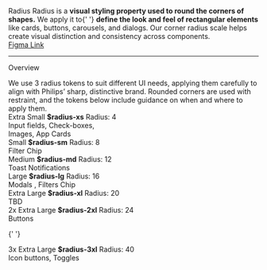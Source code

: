 
<Meta title="Foundations in Seldon/Radius" />

<main className="sb-unstyled doc-wrapper">
<span className="h2 custom">Radius</span>

<span className="p">
  Radius is a <b>visual styling property used to round the corners of shapes.</b> We apply it to{' '}
  <b>define the look and feel of rectangular elements</b> like cards, buttons, carousels, and dialogs. Our corner radius
  scale helps create visual distinction and consistency across components.

  <br/>
  <a
  className="link"
  href="https://www.figma.com/design/s19hEathSO6CuXPtjvZXlC/Update-line-heights-for-body--labels-and-links?node-id=25896-5674&m=dev"
  target="_blank"
  rel="noopener noreferrer"
>
  Figma Link
</a>
</span>

<hr className="hr" />

<span className="h2">Overview</span>

<span className="p">
  We use 3 radius tokens to suit different UI needs, applying them carefully to align with Philips’ sharp, distinctive
  brand. Rounded corners are used with restraint, and the tokens below include guidance on when and where to apply them.
</span>

<div class="radius-token-demo">

<div class="radius-token-demo__item">
  <div class="radius-token-demo__info">
    <span className="h3">Extra Small</span>
    <b>$radius-xs</b>
    <span>Radius: 4</span>
    <div class="radius-token-demo__box radius-token-demo__box--xs"></div>
    <span>
      Input fields, Check-boxes, <br /> Images, App Cards
    </span>
  </div>
</div>

<div class="radius-token-demo__item">
  <div class="radius-token-demo__info">
    <span className="h3">Small</span>
    <b>$radius-sm</b>
    <span>Radius: 8</span>
    <div class="radius-token-demo__box radius-token-demo__box--sm"></div>
    <span>Filter Chip</span>
  </div>
</div>

<div class="radius-token-demo__item">
  <div class="radius-token-demo__info">
    <span className="h3">Medium</span>
    <b>$radius-md</b>
    <span>Radius: 12</span>
    <div class="radius-token-demo__box radius-token-demo__box--md"></div>
    <span>Toast Notifications</span>
  </div>
</div>

<div class="radius-token-demo__item">
  <div class="radius-token-demo__info">
    <span className="h3">Large</span>
    <b>$radius-lg</b>
    <span>Radius: 16</span>
    <div class="radius-token-demo__box radius-token-demo__box--lg"></div>
    <span>Modals , Filters Chip</span>
  </div>
</div>

<div class="radius-token-demo__item">
  <div class="radius-token-demo__info">
    <span className="h3">Extra Large</span>
    <b>$radius-xl</b>
    <span>Radius: 20</span>
    <div class="radius-token-demo__box radius-token-demo__box--xl"></div>
    <span>TBD</span>
  </div>
</div>

<div class="radius-token-demo__item">
  <div class="radius-token-demo__info">
    <span className="h3">2x Extra Large</span>
    <b>$radius-2xl</b>
    <span>Radius: 24</span>
    <div class="radius-token-demo__box radius-token-demo__box--2xl"></div>
    <span>Buttons</span>
  </div>
</div>

{' '}

<div class="radius-token-demo__item">
  <div class="radius-token-demo__info">
    <span className="h3">3x Extra Large</span>
    <b>$radius-3xl</b>
    <span>Radius: 40</span>
    <div class="radius-token-demo__box radius-token-demo__box--3xl"></div>
    <span>Icon buttons, Toggles</span>
  </div>
</div>

</div>

</main>
